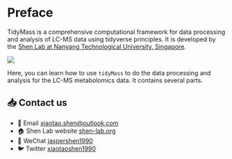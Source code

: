 # Preface {.unnumbered}

TidyMass is a comprehensive computational framework for data processing and analysis of LC-MS data using tidyverse principles. It is developed by the [Shen Lab at Nanyang Technological University, Singapore](https://www.shen-lab.org/).

![](images/shen_lab_logo.png)

Here, you can learn how to use `tidyMass` to do the data processing and analysis for the LC-MS metabolomics data. It contains several parts.

## 📥 Contact us

-   📩 Email [xiaotao.shen\@outlook.com](xiaotao.shen@outlook.com)
-   🏠 Shen Lab website [shen-lab.org](https://www.shen-lab.org/)
-   💬 WeChat [jaspershen1990](https://jaspershen.github.io/image/wechat_QR.jpg)
-   🐦 Twitter [xiaotaoshen1990](https://twitter.com/xiaotaoshen1990)
